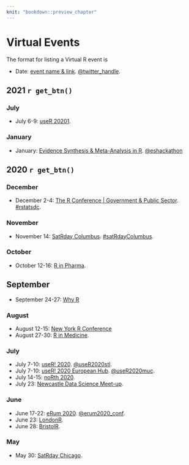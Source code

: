 ```yaml
---
knit: "bookdown::preview_chapter"
---
```


# Virtual Events

The format for listing a Virtual R event is

  * Date: [event name & link](http://www.example.com). [\@twitter_handle](https://twitter.com/twitter_handle).

## 2021 `r get_btn()` {-}

### July

  * July 6-9: [useR 20201](https://user2021.r-project.org/).

### January

  * January: [Evidence Synthesis & Meta-Analysis in R](https://www.eshackathon.org/events/2021-01-ESMAR.html). [\@eshackathon](https://twitter.com/eshackathon)

## 2020 `r get_btn()` {-}

### December

  * December 2-4: [The R Conference | Government & Public Sector](https://rstats.ai/gov/). [#rstatsdc](https://twitter.com/search?q=%23rstatsdc&src=typed_query).

### November

  * November 14: [SatRday Columbus](https://columbus2020.satrdays.org/). [#satRdayColumbus](https://twitter.com/search?q=%23satRdayColumbus&src=typed_query).

### October

  * October 12-16: [R in Pharma](https://rinpharma.com/).

## September

  * September 24-27: [Why R](https://2020.whyr.pl/)

### August
  
  * August 12-15: [New York R Conference](https://rstats.ai/nyr/)
  * August 27-30: [R in Medicine](https://events.linuxfoundation.org/r-medicine/).

### July

  * July 7-10: [useR! 2020](https://user2020.r-project.org/). [\@useR2020stl](https://twitter.com/useR2020stl).
  * July 7-10: [useR! 2020 European Hub](https://user2020muc.r-project.org/). [\@useR2020muc](https://twitter.com/useR2020muc).
  * July 14-15: [noRth 2020](https://rnorthconference.github.io/).
  * July 23: [Newcastle Data Science Meet-up](https://www.meetup.com/Newcastle-Upon-Tyne-Data-Science-Meetup/events/271494400/).

### June

  * June 17-22: [eRum 2020](http://2020.erum.io/). [\@erum2020_conf](https://twitter.com/erum2020_conf).
  * June 23: [LondonR](https://mango-solutions.zoom.us/meeting/register/tJAtfuGsqjgiHtCTMIp4hgGHQTvfK8kD1kiU).
  * June 28: [BristolR](https://www.meetup.com/Bristol-R-User-Group/events/271309225/).

### May

  * May 30: [SatRday Chicago](https://chicago2020.satrdays.org).
